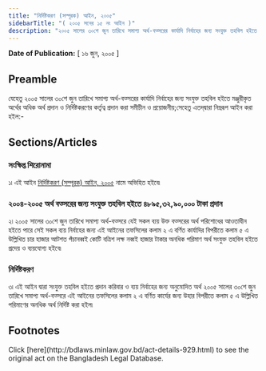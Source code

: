 ```yaml
---
title: "নির্দিষ্টকরণ (সম্পূরক) আইন, ২০০৫"
sidebarTitle: "( ২০০৫ সনের ১৫ নং আইন )"
description: "২০০৫ সালের ৩০শে জুন তারিখে সমাপ্য অর্থ-বত্সরের কার্যাদি নির্বাহের জন্য সংযুক্ত তহবিল হইতে মঞ্জুরীকৃত অর্থের অধিক অর্থ প্রদান ও নির্দিষ্টকরণের কর্তৃত্ব প্রদানের জন্য প্রণীত আইন৷"
---
```


**Date of Publication:** [ ১৬ জুন, ২০০৫ ]

## Preamble

যেহেতু ২০০৫ সালের ৩০শে জুন তারিখে সমাপ্য অর্থ-বত্সরের কার্যাদি নির্বাহের জন্য সংযুক্ত তহবিল হইতে মঞ্জুরীকৃত অর্থের অধিক অর্থ প্রদান ও নির্দিষ্টকরণের কর্তৃত্ব প্রদান করা সমীচীন ও প্রয়োজনীয়;সেহেতু এতদ্‌দ্বারা নিম্নরূপ আইন করা হইল:-

## Sections/Articles

### সংক্ষিপ্ত শিরোনামা

১৷ এই আইন [নির্দিষ্টকরণ (সম্পূরক) আইন, ২০০৫](/act-929.html "নির্দিষ্টকরণ (সম্পূরক) আইন, ২০০৫") নামে অভিহিত হইবে৷

### ২০০৪-২০০৫ অর্থ বত্সরের জন্য সংযুক্ত তহবিল হইতে ৪৮৯৫,৩২,৯০,০০০ টাকা প্রদান

২৷ ২০০৫ সালের ৩০শে জুন তারিখে সমাপ্য অর্থ-বত্সরে যেই সকল ব্যয় উক্ত বত্সরের অর্থ পরিশোধের আওতাধীন হইতে পারে সেই সকল ব্যয় নির্বাহের জন্য এই আইনের তফসিলের কলাম ২ এ বর্ণিত কার্যাদির বিপরীতে কলাম ৫ এ উল্লিখিত চার হাজার আটশত পঁচানব্বই কোটি বত্রিশ লক্ষ নব্বই হাজার টাকার অনধিক পরিমাণ অর্থ সংযুক্ত তহবিল হইতে প্রদেয় ও ব্যয়যোগ্য হইবে৷

### নির্দিষ্টকরণ

৩৷ এই আইন দ্বারা সংযুক্ত তহবিল হইতে প্রদান করিবার ও ব্যয় নির্বাহের জন্য অনুমোদিত অর্থ ২০০৫ সালের ৩০শে জুন তারিখে সমাপ্য অর্থ-বত্সরে এই আইনের তফসিলের কলাম ২ এ বর্ণিত কার্যের জন্য উহার বিপরীতে কলাম ৫ এ উল্লিখিত পরিমাণের অনধিক অর্থ নির্দিষ্ট করা হইল৷

## Footnotes

<Note>
  Click [here](http://bdlaws.minlaw.gov.bd/act-details-929.html) to see the original act on the Bangladesh Legal Database.
</Note>
